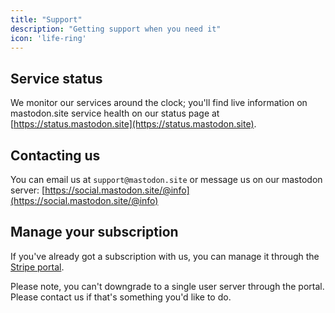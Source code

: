 ```yaml
---
title: "Support"
description: "Getting support when you need it"
icon: 'life-ring'
---
```


## Service status

We monitor our services around the clock; you'll find live information on mastodon.site service health on our status page at [https://status.mastodon.site](https://status.mastodon.site).

## Contacting us

You can email us at `support@mastodon.site` or message us on our mastodon server: [https://social.mastodon.site/@info](https://social.mastodon.site/@info)

## Manage your subscription

If you've already got a subscription with us, you can manage it through the [Stripe portal](https://billing.stripe.com/p/login/dR64ij3KJbrLdZm000).

<Info>Please note, you can't downgrade to a single user server through the portal. Please contact us if that's something you'd like to do.</Info>
